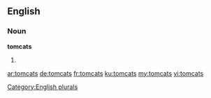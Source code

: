 ==English==

===Noun===
'''tomcats'''

# {{plural of|tomcat}}

[[Category:English plurals]]

[[ar:tomcats]]
[[de:tomcats]]
[[fr:tomcats]]
[[ku:tomcats]]
[[my:tomcats]]
[[vi:tomcats]]